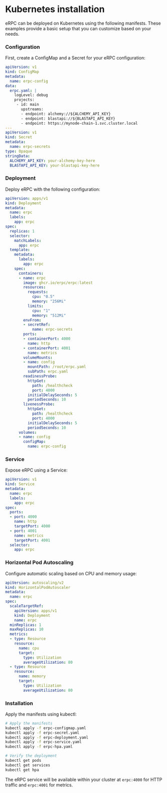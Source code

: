 
# Kubernetes installation

eRPC can be deployed on Kubernetes using the following manifests. These examples provide a basic setup that you can customize based on your needs.

<Steps>

### Configuration

First, create a ConfigMap and a Secret for your eRPC configuration:

```yaml
apiVersion: v1
kind: ConfigMap
metadata:
  name: erpc-config
data:
  erpc.yaml: |
    logLevel: debug
    projects:
     - id: main
       upstreams:
       - endpoint: alchemy://${ALCHEMY_API_KEY}
       - endpoint: blastapi://${BLASTAPI_API_KEY}
       - endpoint: https://mynode-chain-1.svc.cluster.local
---
apiVersion: v1
kind: Secret
metadata:
  name: erpc-secrets
type: Opaque
stringData:
  ALCHEMY_API_KEY: your-alchemy-key-here
  BLASTAPI_API_KEY: your-blastapi-key-here
```

### Deployment

Deploy eRPC with the following configuration:

```yaml
apiVersion: apps/v1
kind: Deployment
metadata:
  name: erpc
  labels:
    app: erpc
spec:
  replicas: 1
  selector:
    matchLabels:
      app: erpc
  template:
    metadata:
      labels:
        app: erpc
    spec:
      containers:
      - name: erpc
        image: ghcr.io/erpc/erpc:latest
        resources:
          requests:
            cpu: "0.5"
            memory: "256Mi"
          limits:
            cpu: "1"
            memory: "512Mi"
        envFrom:
        - secretRef:
            name: erpc-secrets
        ports:
        - containerPort: 4000
          name: http
        - containerPort: 4001
          name: metrics
        volumeMounts:
        - name: config
          mountPath: /root/erpc.yaml
          subPath: erpc.yaml
        readinessProbe:
          httpGet:
            path: /healthcheck
            port: 4000
          initialDelaySeconds: 5
          periodSeconds: 10
        livenessProbe:
          httpGet:
            path: /healthcheck
            port: 4000
          initialDelaySeconds: 5
          periodSeconds: 10
      volumes:
      - name: config
        configMap:
          name: erpc-config
```

### Service

Expose eRPC using a Service:

```yaml
apiVersion: v1
kind: Service
metadata:
  name: erpc
  labels:
    app: erpc
spec:
  ports:
  - port: 4000
    name: http
    targetPort: 4000
  - port: 4001
    name: metrics
    targetPort: 4001
  selector:
    app: erpc
```

### Horizontal Pod Autoscaling

Configure automatic scaling based on CPU and memory usage:

```yaml
apiVersion: autoscaling/v2
kind: HorizontalPodAutoscaler
metadata:
  name: erpc
spec:
  scaleTargetRef:
    apiVersion: apps/v1
    kind: Deployment
    name: erpc
  minReplicas: 1
  maxReplicas: 10
  metrics:
  - type: Resource
    resource:
      name: cpu
      target:
        type: Utilization
        averageUtilization: 80
  - type: Resource
    resource:
      name: memory
      target:
        type: Utilization
        averageUtilization: 80
```

### Installation

Apply the manifests using kubectl:

```bash
# Apply the manifests
kubectl apply -f erpc-configmap.yaml
kubectl apply -f erpc-secret.yaml
kubectl apply -f erpc-deployment.yaml
kubectl apply -f erpc-service.yaml
kubectl apply -f erpc-hpa.yaml

# Verify the deployment
kubectl get pods
kubectl get services
kubectl get hpa
```

The eRPC service will be available within your cluster at `erpc:4000` for HTTP traffic and `erpc:4001` for metrics.

</Steps>
